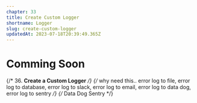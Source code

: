 ```yaml
---
chapter: 33
title: Create Custom Logger
shortname: Logger
slug: create-custom-logger
updatedAt: 2023-07-18T20:39:49.365Z
---
```


# Comming Soon

{/* 36. **Create a Custom Logger** */}
    {/* 
        why need this.. error log to file, error log to database, error log to slack, error log to email, error log to data dog, error log to sentry
     */}
{/* Data Dog 
 Sentry  */}